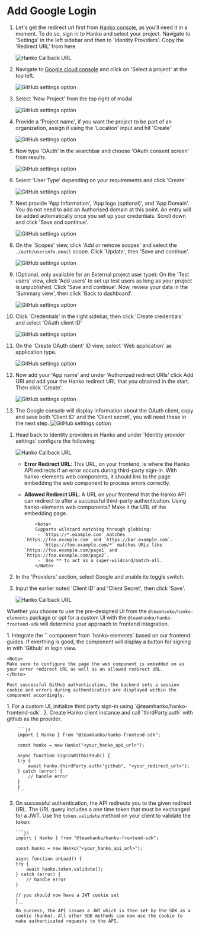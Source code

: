 # Add Google Login

<Steps>

<Step title="Obtain Google OAuth Credentials">

1.  Let's get the redirect url first from [Hanko console](https://cloud.hanko.io/), as you'll need it in a moment. To do so, sign in to Hanko and select your project. Navigate to 'Settings' in the left sidebar and then to 'Identity Providers'. Copy the 'Redirect URL' from here.

    <img
      src="/images/oauth-providers/hanko-callback-url.png"
      alt="Hanko Callback URL"
      width={500}
    />

2.  Navigate to [Google cloud console](https://console.cloud.google.com/) and click on 'Select a project' at the top left.

    <img
      className="border-[1px] border-black rounded-[10px]"
      src="/images/oauth-providers/google/one.png"
      alt="GitHub settings option"
      width={500}
    />

3.  Select 'New Project' from the top right of modal.

    <img
      className="border-[1px] border-black rounded-[10px]"
      src="/images/oauth-providers/google/two.png"
      alt="GitHub settings option"
      width={500}
    />

4.  Provide a 'Project name', if you want the project to be part of an organization, assign it using the 'Location' input and hit 'Create'

    <img
      className="border-[1px] border-black rounded-[10px]"
      src="/images/oauth-providers/google/three.png"
      alt="GitHub settings option"
      width={500}
    />

5.  Now type 'OAuth' in the searchbar and choose 'OAuth consent screen' from results.

    <img
      className="border-[1px] border-black rounded-[10px]"
      src="/images/oauth-providers/google/four.png"
      alt="GitHub settings option"
      width={500}
    />

6.  Select 'User Type' depending on your requirements and click 'Create'

    <img
      className="border-[1px] border-black rounded-[10px]"
      src="/images/oauth-providers/google/five.png"
      alt="GitHub settings option"
      width={500}
    />

7.  Next provide 'App Information', 'App logo (optional)', and 'App Domain'. You do not need to add an Authorised domain at this point. An entry will be added automatically once you set up your credentials. Scroll down and click 'Save and continue'.

    <img
      className="border-[1px] border-black rounded-[10px]"
      src="/images/oauth-providers/google/six.png"
      alt="GitHub settings option"
      width={500}
    />

8.  On the 'Scopes' view, click 'Add or remove scopes' and select the `./auth/userinfo.email` scope. Click 'Update', then 'Save and continue'.

    <img
      className="border-[1px] border-black rounded-[10px]"
      src="/images/oauth-providers/google/seven.png"
      alt="GitHub settings option"
      width={600}
    />

9.  (Optional, only available for an External project user type): On the 'Test users' view, click 'Add users' to set up test users as long as your project is unpublished. Click 'Save and continue'. Now, review your data in the 'Summary view', then click 'Back to dashboard'.

    <img
      className="border-[1px] border-black rounded-[10px]"
      src="/images/oauth-providers/google/eight.png"
      alt="GitHub settings option"
      width={600}
    />

10. Click 'Credentials' in the right sidebar, then click 'Create credentials' and select 'OAuth client ID'

    <img
      className="border-[1px] border-black rounded-[10px]"
      src="/images/oauth-providers/google/nine.png"
      alt="GitHub settings option"
      width={500}
    />

11. On the 'Create OAuth client' ID view, select 'Web application' as application type.

    <img
      className="border-[1px] border-black rounded-[10px]"
      src="/images/oauth-providers/google/ten.png"
      alt="GitHub settings option"
      width={500}
    />

12. Now add your 'App name' and under 'Authorized redirect URIs' click Add URI and add your the Hanko redirect URL that you obtained in the start. Then click 'Create'.

    <img
      className="border-[1px] border-black rounded-[10px]"
      src="/images/oauth-providers/google/eleven.png"
      alt="GitHub settings option"
      width={500}
    />

13. The Google console will display information about the OAuth client, copy and save both 'Client ID' and the 'Client secret', you will need these in the next step.
    <img
      className="border-[1px] border-black rounded-[10px]"
      src="/images/oauth-providers/google/twelve.png"
      alt="GitHub settings option"
      width={500}
    />
</Step>
<Step title="Configure Google OAuth Credentials with Hanko">

1.  Head back to Identity providers in Hanko and under 'Identity provider settings' configure the following:

    <img
      src="/images/oauth-providers/hanko-callback-url.png"
      alt="Hanko Callback URL"
      width={500}
    />

    - **Error Redirect URL**: This URL, on your frontend, is where the Hanko API redirects if an error occurs during third-party sign-in. With hanko-elements web components, it should link to the page embedding the web component to process errors correctly.
    - **Allowed Redirect URL**: A URL on your frontend that the Hanko API can redirect to after a successful third-party authentication. Using hanko-elements web components? Make it the URL of the embedding page.

              <Note>
              Supports wildcard matching through globbing:
               - `https://*.example.com` matches `https://foo.example.com` and `https://bar.example.com`.
               - `https://foo.example.com/*` matches URLs like `https://foo.example.com/page1` and `https://foo.example.com/page2`.
               -  Use ** to act as a super-wildcard/match-all.
              </Note>

2.  In the 'Providers' section, select Google and enable its toggle switch.
3.  Input the earlier noted 'Client ID' and 'Client Secret', then click 'Save'.

    <img
      src="/images/oauth-providers/google/thirteen.png"
      alt="Hanko Callback URL"
      width={500}
      height={500}
    />
</Step>
<Step title="Implement Google Login in Your Frontend Application">

Whether you choose to use the pre-designed UI from the `@teamhanko/hanko-elements` package or opt for a custom UI with the `@teamhanko/hanko-frontend-sdk` will determine your approach to frontend integration.

<Tabs>

<Tab title="Hanko Elements">
1. Integrate the `<hanko-auth>` component from `hanko-elements` based on our frontend guides. If everthing is good, the component will display a button for signing in with 'Github' in login view.

    <Note>
    Make sure to configure the page the web component is embedded on as your error redirect URL as well as an allowed redirect URL.
    </Note>

    Post successful GitHub authentication, the backend sets a session cookie and errors during authentication are displayed within the component accordingly.

</Tab>

<Tab title="Hanko Frontend SDK">
1. For a custom UI, initialize third party sign-in using `@teamhanko/hanko-frontend-sdk`.
2. Create Hanko client instance and call `thirdParty.auth` with github as the provider.

        ```js 
        import { Hanko } from "@teamhanko/hanko-frontend-sdk";

        const hanko = new Hanko("<your_hanko_api_url>");

        async function signInWithGitHub() {
        try {
            await hanko.thirdParty.auth("github", "<your_redirect_url>");
        } catch (error) {
            // handle error
        }
        }
        ```

3.  On successful authentication, the API redirects you to the given redirect URL. The URL query includes a one time token that must be exchanged for a JWT. Use the `token.validate` method on your client to validate the token:

        ```js 
        import { Hanko } from "@teamhanko/hanko-frontend-sdk";

        const hanko = new Hanko("<your_hanko_api_url>");

        async function onLoad() {
        try {
            await hanko.token.validate();
        } catch (error) {
            // handle error
        }

        // you should now have a JWT cookie set
        }
        ```
        On success, the API issues a JWT which is then set by the SDK as a cookie (hanko). All other SDK methods can now use the cookie to make authenticated requests to the API.

</Tab>
</Tabs>
</Step>
</Steps>
